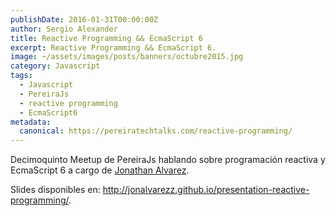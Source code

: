 ```yaml
---
publishDate: 2016-01-31T00:00:00Z
author: Sergio Alexander
title: Reactive Programming && EcmaScript 6
excerpt: Reactive Programming && EcmaScript 6.
image: ~/assets/images/posts/banners/octubre2015.jpg
category: Javascript
tags:
  - Javascript
  - PereiraJs
  - reactive programming
  - EcmaScript6
metadata:
  canonical: https://pereiratechtalks.com/reactive-programming/
---
```


Decimoquinto Meetup de PereiraJs hablando sobre programación reactiva y EcmaScript 6 a cargo de [Jonathan Alvarez](https://twitter.com/jonalvarezz).

Slides disponibles en: http://jonalvarezz.github.io/presentation-reactive-programming/.
